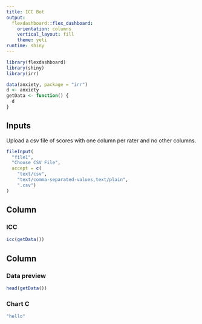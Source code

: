 ```yaml
---
title: ICC Bot
output: 
  flexdashboard::flex_dashboard:
    orientation: columns
    vertical_layout: fill
    theme: yeti
runtime: shiny
---
```


```r
library(flexdashboard)
library(shiny)
library(irr)

data(anxiety, package = "irr")
d <- anxiety
getData <- function() {
  d
}
```



Inputs {.sidebar}
-----------------------------------------------------------------------

Upload a csv file of scores with one column per rater and no other columns.

```r
fileInput(
  "file1", 
  "Choose CSV File", 
  accept = c(
    "text/csv",
    "text/comma-separated-values,text/plain",
    ".csv")
)
```


Column {data-width=650}
-----------------------------------------------------------------------

### ICC

```r
icc(getData())
```

Column {data-width=350}
-----------------------------------------------------------------------

### Data preview


```r
head(getData())
```

### Chart C

```r
"hello"
```

